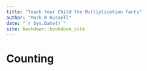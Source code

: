 ```yaml
---
title: "Teach Your Child the Multiplication Facts"
author: "Mark R Russell"
date: "`r Sys.Date()`"
site: bookdown::bookdown_site
---
```


# Counting
